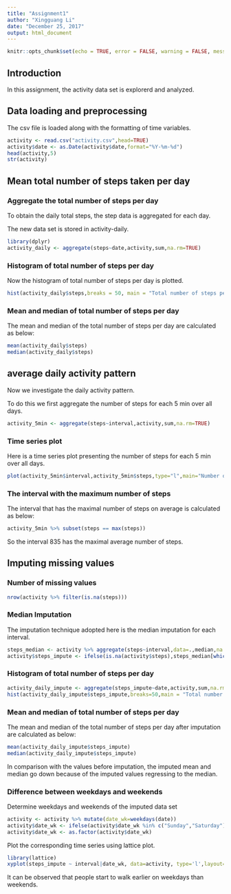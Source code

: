 ---
title: "Assignment1"
author: "Xingguang Li"
date: "December 25, 2017"
output: html_document
---

```{r setup, include=TRUE}
knitr::opts_chunk$set(echo = TRUE, error = FALSE, warning = FALSE, message = FALSE)
```

## Introduction 
In this assignment, the activity data set is explorerd and analyzed. 

## Data loading and preprocessing
The csv file is loaded along with the formatting of time variables.
```{r load-data}
activity <- read.csv("activity.csv",head=TRUE)
activity$date <- as.Date(activity$date,format="%Y-%m-%d")
head(activity,5)
str(activity)
```

## Mean total number of steps taken per day
### Aggregate the total number of steps per day
To obtain the daily total steps, the step data is aggregated for each day.

The new data set is stored in activity-daily.

```{r}
library(dplyr)
activity_daily <- aggregate(steps~date,activity,sum,na.rm=TRUE)
```
### Histogram of total number of steps per day
Now the histogram of total number of steps per day is plotted.
```{r Hist, fig.height=3, fig.width=6,fig.align='center'}
hist(activity_daily$steps,breaks = 50, main = "Total number of steps per day", xlab = "Steps")
```

### Mean and median of total number of steps per day

The mean and median of the total number of steps per day are calculated as below:
```{r}
mean(activity_daily$steps)
median(activity_daily$steps)
```

## average daily activity pattern
Now we investigate the daily activity pattern.

To do this we first aggregate the number of steps for each 5 min over all days.

```{r}
activity_5min <- aggregate(steps~interval,activity,sum,na.rm=TRUE)
```

### Time series plot
Here is a time series plot presenting the number of steps for each 5 min over all days.
```{r TS1, fig.height=3, fig.width=6,fig.align='center'}
plot(activity_5min$interval,activity_5min$steps,type="l",main="Number of steps for each 5 min", xlab="Time", ylab="Steps")
```

### The interval with the maximum number of steps 
The interval that has the maximal number of steps on average is calculated as below:
```{r}
activity_5min %>% subset(steps == max(steps))
```
So the interval 835 has the maximal average number of steps.

## Imputing missing values
### Number of missing values
```{r}
nrow(activity %>% filter(is.na(steps))) 
```
### Median Imputation
The imputation technique adopted here is the median imputation for each interval.
```{r,cache=TRUE}
steps_median <- activity %>% aggregate(steps~interval,data=.,median,na.rm=TRUE)
activity$steps_impute <- ifelse(is.na(activity$steps),steps_median[which(activity$interval==steps_median$interval),"steps"],activity$steps)
```

### Histogram of total number of steps per day
```{r Hist2,fig.height=3, fig.width=6,fig.align='center'}
activity_daily_impute <- aggregate(steps_impute~date,activity,sum,na.rm=TRUE)
hist(activity_daily_impute$steps_impute,breaks=50,main = "Total number of steps per day", xlab = "Steps")
```

### Mean and median of total number of steps per day
The mean and median of the total number of steps per day after imputation are calculated as below:
```{r}
mean(activity_daily_impute$steps_impute)
median(activity_daily_impute$steps_impute)
```
In comparison with the values before imputation, the imputed mean and median go down because of the imputed values regressing to the median. 

### Difference between weekdays and weekends
Determine weekdays and weekends of the imputed data set
```{r}
activity <- activity %>% mutate(date_wk=weekdays(date))
activity$date_wk <- ifelse(activity$date_wk %in% c("Sunday","Saturday"),"Weekend","Weekday")
activity$date_wk <- as.factor(activity$date_wk)
```
Plot the corresponding time series using lattice plot.
```{r TS2,fig.height=4, fig.width=6,fig.align='center'}
library(lattice)
xyplot(steps_impute ~ interval|date_wk, data=activity, type='l',layout=c(1,2),ylab="Steps", xlab="Time", main="Number of steps over time")
```

It can be observed that people start to walk earlier on weekdays than weekends.